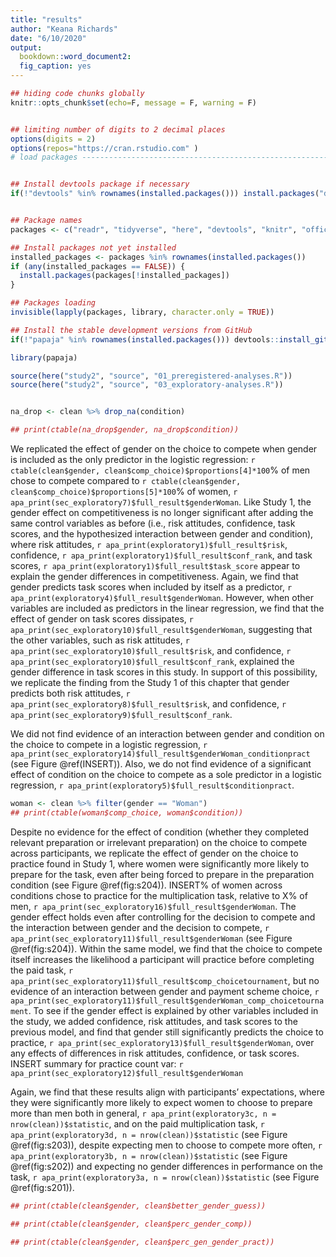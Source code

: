 ```yaml
---
title: "results"
author: "Keana Richards"
date: "6/10/2020"
output:
  bookdown::word_document2:
  fig_caption: yes 
---
```


```r

## hiding code chunks globally 
knitr::opts_chunk$set(echo=F, message = F, warning = F)


## limiting number of digits to 2 decimal places
options(digits = 2)
options(repos="https://cran.rstudio.com" )
# load packages -----------------------------------------------------------


## Install devtools package if necessary
if(!"devtools" %in% rownames(installed.packages())) install.packages("devtools")


## Package names
packages <- c("readr", "tidyverse", "here", "devtools", "knitr", "officer", "summarytools")

## Install packages not yet installed
installed_packages <- packages %in% rownames(installed.packages())
if (any(installed_packages == FALSE)) {
  install.packages(packages[!installed_packages])
}

## Packages loading
invisible(lapply(packages, library, character.only = TRUE))

## Install the stable development versions from GitHub
if(!"papaja" %in% rownames(installed.packages())) devtools::install_github("crsh/papaja")

library(papaja)

source(here("study2", "source", "01_preregistered-analyses.R"))
source(here("study2", "source", "03_exploratory-analyses.R"))


na_drop <- clean %>% drop_na(condition) 

```

```r
## print(ctable(na_drop$gender, na_drop$condition))
```

We replicated the effect of gender on the choice to compete when gender is included as the only predictor in the logistic regression: `r ctable(clean$gender, clean$comp_choice)$proportions[4]*100`% of men chose to compete compared to `r ctable(clean$gender, clean$comp_choice)$proportions[5]*100`% of women, `r apa_print(sec_exploratory7)$full_result$genderWoman`. Like Study 1, the gender effect on competitiveness is no longer significant after adding the same control variables as before (i.e., risk attitudes, confidence, task scores, and the hypothesized interaction between gender and condition), where risk attitudes, `r apa_print(exploratory1)$full_result$risk`, confidence, `r apa_print(exploratory1)$full_result$conf_rank`, and task scores, `r apa_print(exploratory1)$full_result$task_score` appear to explain the gender differences in competitiveness. Again, we find that gender predicts task scores when included by itself as a predictor, `r apa_print(exploratory4)$full_result$genderWoman`. However, when other variables are included as predictors in the linear regression, we find that the effect of gender on task scores dissipates, `r apa_print(sec_exploratory10)$full_result$genderWoman`, suggesting that the other variables, such as risk attitudes, `r apa_print(sec_exploratory10)$full_result$risk`, and confidence, `r apa_print(sec_exploratory10)$full_result$conf_rank`, explained the gender difference in task scores in this study. In support of this possibility, we replicate the finding from the Study 1 of this chapter that gender predicts both risk attitudes, `r apa_print(sec_exploratory8)$full_result$risk`, and confidence, `r apa_print(sec_exploratory9)$full_result$conf_rank`. 


We did not find evidence of an interaction between gender and condition on the choice to compete in a logistic regression, `r apa_print(sec_exploratory14)$full_result$genderWoman_conditionpract` (see Figure \@ref(INSERT)). Also, we do not find evidence of a significant effect of condition on the choice to compete as a sole predictor in a logistic regression, `r apa_print(exploratory5)$full_result$conditionpract`.



```r
woman <- clean %>% filter(gender == "Woman")
## print(ctable(woman$comp_choice, woman$condition))

```

Despite no evidence for the effect of condition (whether they completed relevant preparation or irrelevant preparation) on the choice to compete across participants, we replicate the effect of gender on the choice to practice found in Study 1, where women were significantly more likely to prepare for the task, even after being forced to prepare in the preparation condition (see Figure \@ref(fig:s204)). INSERT% of women across conditions chose to practice for the multiplication task, relative to X% of men, `r apa_print(sec_exploratory16)$full_result$genderWoman`. The gender effect holds even after controlling for the decision to compete and the interaction between gender and the decision to compete, `r apa_print(sec_exploratory11)$full_result$genderWoman` (see Figure \@ref(fig:s204)). Within the same model, we find that the choice to compete itself increases the likelihood a participant will practice before completing the paid task, `r apa_print(sec_exploratory11)$full_result$comp_choicetournament`, but no evidence of an interaction between gender and payment scheme choice, `r apa_print(sec_exploratory11)$full_result$genderWoman_comp_choicetournament`. To see if the gender effect is explained by other variables included in the study, we added confidence, risk attitudes, and task scores to the previous model, and find that gender still significantly predicts the choice to practice, `r apa_print(sec_exploratory13)$full_result$genderWoman`, over any effects of differences in risk attitudes, confidence, or task scores.  
INSERT summary for practice count var: `r apa_print(sec_exploratory12)$full_result$genderWoman`


Again, we find that these results align with participants' expectations, where they were significantly more likely to expect women to choose to prepare more than men both in general, `r apa_print(exploratory3c, n = nrow(clean))$statistic`, and on the paid multiplication task, `r apa_print(exploratory3d, n = nrow(clean))$statistic` (see Figure \@ref(fig:s203)), despite expecting men to choose to compete more often, `r apa_print(exploratory3b, n = nrow(clean))$statistic` (see Figure \@ref(fig:s202)) and expecting no gender differences in performance on the task, `r apa_print(exploratory3a, n = nrow(clean))$statistic` (see Figure \@ref(fig:s201)). 

```r
## print(ctable(clean$gender, clean$better_gender_guess))
```


```r
## print(ctable(clean$gender, clean$perc_gender_comp))
```



```r
## print(ctable(clean$gender, clean$perc_gen_gender_pract))
```


